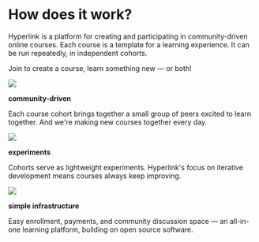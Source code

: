
<Box gap={64}>

<Box width={700} ma>

# How does it work?
Hyperlink is a platform for creating and participating in community-driven
online courses. Each course is a template for a learning experience. It can be
run repeatedly, in independent cohorts.

Join to create a course, learn something new — or both!

</Box>

<LandingPageFeatures min={200}>

<div>

![](/img/landing/Community.png)

**community-driven**

Each course cohort brings together a small group of peers excited to learn together. And we're making new courses together every day.

</div>

<div>

![](/img/landing/Experiment.png)

**experiments**

Cohorts serve as lightweight experiments. Hyperlink's focus on iterative development means courses always keep improving.

</div>

<div>


![](/img/landing/Infrastructure.png)

**simple infrastructure**

Easy enrollment, payments, and community discussion space — an all-in-one learning platform, building on open source software.

</div>

</LandingPageFeatures>

</Box>
